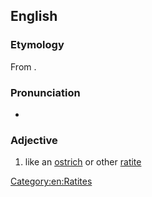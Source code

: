 ==English==

===Etymology===
From {{af|en|lang1=la|strūthiō|t1=ostrich|-ous|t2=relating to}}.

===Pronunciation===
* {{IPA|en|/ˈstɹuːθiəs/}}

===Adjective===
{{en-adj}}

# {{lb|en|ornithology}} like an [[ostrich]] or other [[ratite]]

[[Category:en:Ratites]]